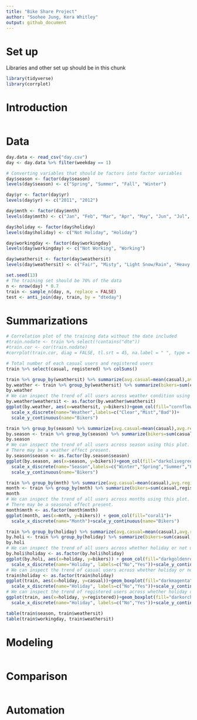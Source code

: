 ```yaml
---
title: "Bike Share Project"
author: "Soohee Jung, Kera Whitley"
output: github_document
---
```


# Set up
Libraries and other set up should be in this chunk
```r
library(tidyverse)
library(corrplot)
```

# Introduction
```r

```

# Data
```r
day.data <- read_csv("day.csv")
day <- day.data %>% filter(weekday == 1)

# Converting variables that should be factors into factor variables
day$season <- factor(day$season)
levels(day$season) <- c("Spring", "Summer", "Fall", "Winter")

day$yr <- factor(day$yr)
levels(day$yr) <- c("2011", "2012")

day$mnth <- factor(day$mnth)
levels(day$mnth) <- c("Jan", "Feb", "Mar", "Apr", "May", "Jun", "Jul", "Aug", "Sep", "oct", "Nov", "Dec")

day$holiday <- factor(day$holiday)
levels(day$holiday) <- c("Not Holiday", "Holiday")

day$workingday <- factor(day$workingday)
levels(day$workingday) <- c("Not Working", "Working")

day$weathersit <- factor(day$weathersit)
levels(day$weathersit) <- c("Fair", "Misty", "Light Snow/Rain", "Heavy Rain/Ice/Snow")

set.seed(13)
# The training set should be 70% of the data
n <- nrow(day) * 0.7
train <- sample_n(day, n, replace = FALSE)
test <- anti_join(day, train, by = "dteday")

```

# Summarizations
```r
# Correlation plot of the training data without the date included
#train.nodate <- train %>% select(!contains("dte"))
#train.cor <- cor(train.nodate)
#corrplot(train.cor, diag = FALSE, tl.srt = 45, na.label = " ", type = "lower")

# Total number of each casual users and registered users 
train %>% select(casual, registered) %>% colSums()

train %>% group_by(weathersit) %>% summarize(avg.casual=mean(casual),avg.registered=mean(registered))
by.weather <- train %>% group_by(weathersit) %>% summarize(bikers=sum(casual,registered))
by.weather
# We can inspect the trend of all users across weather condition using this plot.
by.weather$weathersit <- as.factor(by.weather$weathersit)
ggplot(by.weather, aes(x=weathersit, y=bikers))+geom_col(fill="cornflowerblue", width = 0.8)+
  scale_x_discrete(name="Weather",labels=c("Clear","Mist","Bad"))+
  scale_y_continuous(name="Bikers")

train %>% group_by(season) %>% summarize(avg.casual=mean(casual),avg.registered=mean(registered))
by.season <- train %>% group_by(season) %>% summarize(bikers=sum(casual,registered))
by.season
# We can inspect the trend of all users across season using this plot.
# There may be a weather effect present.
by.season$season <- as.factor(by.season$season)
ggplot(by.season, aes(x=season, y=bikers))+geom_col(fill="darkolivegreen4")+
  scale_x_discrete(name="Season",labels=c("Winter","Spring","Summer","Fall"))+
  scale_y_continuous(name="Bikers")

train %>% group_by(mnth) %>% summarize(avg.casual=mean(casual),avg.registered=mean(registered))
month <- train %>% group_by(mnth) %>% summarize(bikers=sum(casual,registered))
month
# We can inspect the trend of all users across months using this plot.
# There may be a seasonal effect present.
month$mnth <- as.factor(month$mnth)
ggplot(month, aes(x=mnth, y=bikers)) + geom_col(fill="coral1")+
  scale_x_discrete(name="Month")+scale_y_continuous(name="Bikers")

train %>% group_by(holiday) %>% summarize(avg.casual=mean(casual),avg.registered=mean(registered))
by.holi <- train %>% group_by(holiday) %>% summarize(bikers=sum(casual,registered))
by.holi
# We can inspect the trend of all users across whether holiday or not using this plot.
by.holi$holiday <- as.factor(by.holi$holiday)
ggplot(by.holi, aes(x=holiday, y=bikers)) + geom_col(fill="darkgoldenrod1", width = 0.7)+
  scale_x_discrete(name="Holiday", labels=c("No","Yes"))+scale_y_continuous(name="Bikers")
# We can inspect the trend of casual users across whether holiday or not using this plot.
train$holiday <- as.factor(train$holiday)
ggplot(train, aes(x=holiday, y=casual))+geom_boxplot(fill="darkmagenta")+
  scale_x_discrete(name="Holiday", labels=c("No","Yes"))+scale_y_continuous(name="Casual Users")
# We can inspect the trend of registered users across whether holiday or not using this plot.
ggplot(train, aes(x=holiday, y=registered))+geom_boxplot(fill="darkorchid")+
  scale_x_discrete(name="Holiday", labels=c("No","Yes"))+scale_y_continuous(name="Registered Users")

table(train$season, train$weathersit)
table(train$workingday, train$weathersit)
```

# Modeling
```r

```

# Comparison
```r

```

# Automation
```r

```

